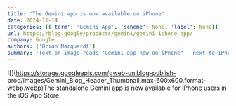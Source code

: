 ```yaml
---
title: 'The Gemini app is now available on iPhone'
date: 2024-11-14
categories: [{'term': 'Gemini App', 'scheme': None, 'label': None}]
url: https://blog.google/products/gemini/gemini-iphone-app/
company: Google
authors: ['Brian Marquardt']
summary: 'Text on image reads "Gemini app now on iPhone" - next to iPhone displaying Gemini Live'
---
```



![](https://storage.googleapis.com/gweb-uniblog-publish-
prod/images/Gemini_Blog_Header_Thumbnail.max-600x600.format-webp.webp)The
standalone Gemini app is now available for iPhone users in the iOS App Store.

